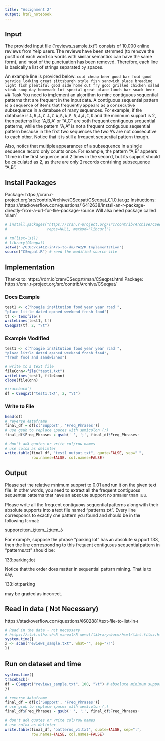 ```yaml
---
title: "Assignment 2"
output: html_notebook
---
```


## Input
The provided input file ("reviews_sample.txt") consists of 10,000 online reviews from Yelp users. The reviews have been stemmed (to remove the postfix of each word so words with similar semantics can have the same form), and most of the punctuation has been removed. Therefore, each line is basically a list of strings separated by spaces.

An example line is provided below:
`
cold cheap beer good bar food good service looking great pittsburgh style fish sandwich place breading light fish plentiful good side home cut fry good grilled chicken salad steak soup day homemade lot special great place lunch bar snack beer
`
## Task
You need to implement an algorithm to mine contiguous sequential patterns that are frequent in the input data. A contiguous sequential pattern is a sequence of items that frequently appears as a consecutive subsequence in a database of many sequences. For example, if the database is
`
A,B,A,C
A,C,A,B,A,B
B,A,A,C,D
`
and the minimum support is 2, then patterns like "A,B,A" or "A,C" are both frequent contiguous sequential patterns, while the pattern "A,A" is not a frequent contiguous sequential pattern because in the first two sequences the two A's are not consecutive to each other. Notice that it is still a frequent sequential pattern though.

Also, notice that multiple appearances of a subsequence in a single sequence record only counts once. For example, the pattern "A,B" appears 1 time in the first sequence and 2 times in the second, but its support should be calculated as 2, as there are only 2 records containing subsequence "A,B".

## Install Packages
Package: https://cran.r-project.org/src/contrib/Archive/CSeqpat/CSeqpat_0.1.0.tar.gz
Instructions: https://stackoverflow.com/questions/16412638/install-an-r-package-directly-from-a-url-for-the-package-source
Will also need package called 'slam'
```r
# install.packages("https://cran.r-project.org/src/contrib/Archive/CSeqpat/CSeqpat_0.1.0.tar.gz",
#                  repos=NULL, method="libcurl")
```


```r
# rm(list=ls())
# library(CSeqpat)
setwd("~/UIUC/cs412-intro-to-dm/PA2/R Implementation")
source("CSeqpat.R") # need the modified source file
```

## Implementation
Thanks to: https://rdrr.io/cran/CSeqpat/man/CSeqpat.html
Package: https://cran.r-project.org/src/contrib/Archive/CSeqpat/

### Docs Example
```r
test1 <- c("hoagie institution food year year road ",
"place little dated opened weekend fresh food")
tf <- tempfile()
writeLines(test1, tf)
CSeqpat(tf, 2, "\t")
```

### Example Modified
```r
test1 <- c("hoagie institution food year year road ",
"place little dated opened weekend fresh food",
"fresh food and sandwiches")

# write to a text file
fileConn<-file("test1.txt")
writeLines(test1, fileConn)
close(fileConn)

#traceback()
df = CSeqpat("test1.txt", 2, "\t")
```

### Write to File
```r
head(df)
# reverse dataframe
final_df = df[c('Support', 'Freq_Phrases')] 
# use gsub to replace spaces with semicolon (;)
final_df$Freq_Phrases = gsub(' ', ';', final_df$Freq_Phrases)

# don't add quotes or write col/row names
# use colon as delimter
write.table(final_df, "test1_output.txt", quote=FALSE, sep=":", 
            row.names=FALSE, col.names=FALSE)
```

## Output
Please set the relative minimum support to 0.01 and run it on the given text file. In other words, you need to extract all the frequent contiguous sequential patterns that have an absolute support no smaller than 100.

Please write all the frequent contiguous sequential patterns along with their absolute supports into a text file named "patterns.txt". Every line corresponds to exactly one pattern you found and should be in the following format:

support:item_1;item_2;item_3

For example, suppose the phrase "parking lot" has an absolute support 133, then the line corresponding to this frequent contiguous sequential pattern in "patterns.txt" should be:

133:parking;lot

Notice that the order does matter in sequential pattern mining. That is to say,

133:lot;parking

may be graded as incorrect.

## Read in data ( Not Necessary)
https://stackoverflow.com/questions/6602881/text-file-to-list-in-r
```r
# Read in the data - not necessary
# https://stat.ethz.ch/R-manual/R-devel/library/base/html/list.files.html
system.time({
x <- scan("reviews_sample.txt", what="", sep="\n")
})
```

## Run on dataset and time
```r
system.time({
traceback()
df = CSeqpat("reviews_sample.txt", 100, "\t") # absolute minimum support of 100
})
```

```r
# reverse dataframe
final_df = df[c('Support', 'Freq_Phrases')] 
# use gsub to replace spaces with semicolon (;)
final_df$Freq_Phrases = gsub(' ', ';', final_df$Freq_Phrases)

# don't add quotes or write col/row names
# use colon as delimter
write.table(final_df, "patterns_v1.txt", quote=FALSE, sep=":", 
            row.names=FALSE, col.names=FALSE)
```


